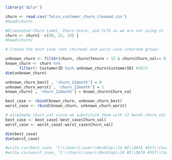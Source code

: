 ```R
library('dplyr')
```
```r
churn <- read.csv('Telco_customer_churn_cleaned.csv')
#head(churn)

#Eliminated Churn Label, Churn Score, and CLTV as we are not using it 
churn <- churn[ -c(30, 32, 33) ]
#head(churn)
```

```r
# Create the best case (not churned) and worst case (churned group)

unknown_churn <- filter(churn, churn$Tenure < 12 & churn$Churn_val== 0) #1070
known_churn <- churn %>%
      filter(! CustomerID %in% unknown_churn$CustomerID) #5973
dim(unknown_churn)

unknown_churn_best[ , 'churn_12month'] = 0
unknown_churn_worst[ , 'churn_12month'] = 1
known_churn[ , 'churn_12month'] = known_churn$Churn_val

best_case <- rbind(known_churn, unknown_churn_best)
worst_case <- rbind(known_churn, unknown_churn_worst)

# eliminate churn_val since we substitute them with 12 month churn_val using two cases
best_case <- best_case[-best_case$Churn_val]
worst_case <- worst_case[-worst_case$Churn_val]

dim(best_case)
dim(worst_case)

#write.csv(best_case, "C:\\Users\\user\\Desktop\\24 WI\\DATA #557\\Course_Proj\\best_case.csv", row.names=FALSE)
#write.csv(worst_case, "C:\\Users\\user\\Desktop\\24 WI\\DATA #557\\Course_Proj\\worst_case.csv", row.names=FALSE)
```